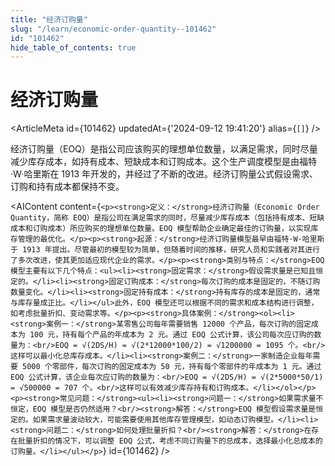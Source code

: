 ```yaml
---
title: "经济订购量"
slug: "/learn/economic-order-quantity--101462"
id: "101462"
hide_table_of_contents: true
---
```



# 经济订购量

<ArticleMeta id={101462} updatedAt={'2024-09-12 19:41:20'} alias={`[]`} />
<div className='border-solid border-b border-t-0 my-4 border-[var(--ifm-color-gray-300)]' />

经济订购量（EOQ）是指公司应该购买的理想单位数量，以满足需求，同时尽量减少库存成本，如持有成本、短缺成本和订购成本。这个生产调度模型是由福特·W·哈里斯在 1913 年开发的，并经过了不断的改进。经济订购量公式假设需求、订购和持有成本都保持不变。

<AIContent content={`<p><strong>定义：</strong>经济订购量（Economic Order Quantity，简称 EOQ）是指公司在满足需求的同时，尽量减少库存成本（包括持有成本、短缺成本和订购成本）所应购买的理想单位数量。EOQ 模型帮助企业确定最佳的订购量，以实现库存管理的最优化。</p><p><strong>起源：</strong>经济订购量模型最早由福特·W·哈里斯于 1913 年提出。尽管最初的模型较为简单，但随着时间的推移，研究人员和实践者对其进行了多次改进，使其更加适应现代企业的需求。</p><p><strong>类别与特点：</strong>EOQ 模型主要有以下几个特点：<ul><li><strong>固定需求：</strong>假设需求量是已知且恒定的。</li><li><strong>固定订购成本：</strong>每次订购的成本是固定的，不随订购数量变化。</li><li><strong>固定持有成本：</strong>持有库存的成本是固定的，通常与库存量成正比。</li></ul>此外，EOQ 模型还可以根据不同的需求和成本结构进行调整，如考虑批量折扣、变动需求等。</p><p><strong>具体案例：</strong><ol><li><strong>案例一：</strong>某零售公司每年需要销售 12000 个产品，每次订购的固定成本为 100 元，持有每个产品的年成本为 2 元。通过 EOQ 公式计算，该公司每次应订购的数量为：<br/>EOQ = √(2DS/H) = √(2*12000*100/2) = √1200000 = 1095 个。<br/>这样可以最小化总库存成本。</li><li><strong>案例二：</strong>一家制造企业每年需要 5000 个零部件，每次订购的固定成本为 50 元，持有每个零部件的年成本为 1 元。通过 EOQ 公式计算，该企业每次应订购的数量为：<br/>EOQ = √(2DS/H) = √(2*5000*50/1) = √500000 = 707 个。<br/>这样可以有效减少库存持有和订购成本。</li></ol></p><p><strong>常见问题：</strong><ul><li><strong>问题一：</strong>如果需求量不恒定，EOQ 模型是否仍然适用？<br/><strong>解答：</strong>EOQ 模型假设需求量是恒定的。如果需求量波动较大，可能需要使用其他库存管理模型，如动态订购模型。</li><li><strong>问题二：</strong>如何处理批量折扣？<br/><strong>解答：</strong>在存在批量折扣的情况下，可以调整 EOQ 公式，考虑不同订购量下的总成本，选择最小化总成本的订购量。</li></ul></p>`} id={101462} />
